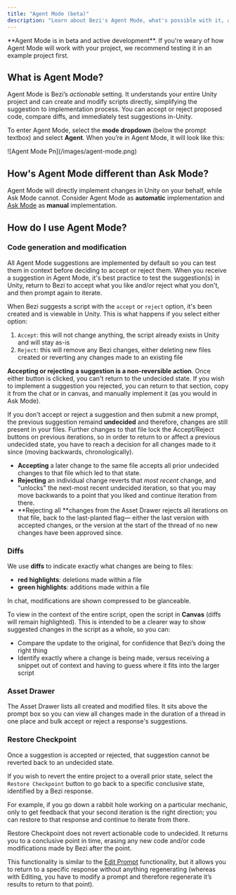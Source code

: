 ```yaml
---
title: "Agent Mode (beta)"
description: "Learn about Bezi's Agent Mode, what's possible with it, and how it differs from Ask Mode."
---
```


<Warning>
  **Agent Mode is in beta and active development**. If you're weary of how Agent Mode will work with your project, we recommend testing it in an example project first.
</Warning>

## What is Agent Mode?

Agent Mode is Bezi’s _actionable_ setting. It understands your entire Unity project and can create and modify scripts directly, simplifying the suggestion to implementation process. You can accept or reject proposed code, compare diffs, and immediately test suggestions in-Unity.

To enter Agent Mode, select the **mode dropdown** (below the prompt textbox) and select **Agent**. When you’re in Agent Mode, it will look like this:

<Frame>
  ![Agent Mode Pn](/images/agent-mode.png)
</Frame>

## How's Agent Mode different than Ask Mode?

Agent Mode will directly implement changes in Unity on your behalf, while Ask Mode cannot. Consider Agent Mode as **automatic** implementation and [Ask Mode](https://docs.bezi.com/bezi/modes/ask-mode) as **manual** implementation.

## How do I use Agent Mode?

### Code generation and modification

All Agent Mode suggestions are implemented by default so you can test them in context before deciding to accept or reject them. When you receive a suggestion in Agent Mode, it's best practice to test the suggestion(s) in Unity, return to Bezi to accept what you like and/or reject what you don't, and then prompt again to iterate.

When Bezi suggests a script with the `accept` or `reject` option, it's been created and is viewable in Unity. This is what happens if you select either option:

1. `Accept`: this will not change anything, the script already exists in Unity and will stay as-is
2. `Reject`: this will remove any Bezi changes, either deleting new files created or reverting any changes made to an existing file

**Accepting or rejecting a suggestion is a non-reversible action**. Once either button is clicked, you can't return to the undecided state. If you wish to implement a suggestion you rejected, you can return to that section, copy it from the chat or in canvas, and manually implement it (as you would in Ask Mode).

If you don't accept or reject a suggestion and then submit a new prompt, the previous suggestion remaind **undecided** and therefore, changes are still present in your files. Further changes to that file lock the Accept/Reject buttons on previous iterations, so in order to return to or affect a previous undecided state, you have to reach a decision for all changes made to it since (moving backwards, chronologically). 

- **Accepting** a later change to the same file accepts all prior undecided changes to that file which led to that state. 
- **Rejecting** an individual change reverts that _most recent_ change, and "unlocks" the next-most recent undecided iteration, so that you may move backwards to a point that you liked and continue iteration from there.
- **Rejecting all **changes from the Asset Drawer rejects all iterations on that file, back to the last-planted flag— either the last version with accepted changes, or the version at the start of the thread of no new changes have been approved since.

### Diffs

We use **diffs** to indicate exactly what changes are being to files:

- **red highlights**: deletions made within a file
- **green highlights**: additions made within a file

In chat, modifications are shown compressed to be glanceable.

To view in the context of the entire script, open the script in **Canvas** (diffs will remain highlighted). This is intended to be a clearer way to show suggested changes in the script as a whole, so you can:

- Compare the update to the original, for confidence that Bezi’s doing the right thing
- Identify exactly where a change is being made, versus receiving a snippet out of context and having to guess where it fits into the larger script

### Asset Drawer

The Asset Drawer lists all created and modified files. It sits above the prompt box so you can view all changes made in the duration of a thread in one place and bulk accept or reject a response's suggestions.

### Restore Checkpoint

Once a suggestion is accepted or rejected, that suggestion cannot be reverted back to an undecided state.

If you wish to revert the entire project to a overall prior state, select the `Restore Checkpoint` button to go back to a specific conclusive state, identified by a Bezi response.

For example, if you go down a rabbit hole working on a particular mechanic, only to get feedback that your second iteration is the right direction; you can restore to that response and continue to iterate from there.

<Note>
  Restore Checkpoint does not revert actionable code to undecided. It returns you to a conclusive point in time, erasing any new code and/or code modifications made by Bezi after the point.
</Note>

This functionality is similar to the [Edit Prompt](https://docs.bezi.com/bezi/product/edit-prompts) functionality, but it allows you to return to a specific response without anything regenerating (whereas with Editing, you have to modify a prompt and therefore regenerate it’s results to return to that point).